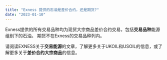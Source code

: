 ```yaml
---
title: "Exness 提供的石油是差价合约，还是期货?"
date: "2023-01-10"
---
```


<Ads></Ads> 

Exness提供的所有交易品种均为现货大宗商品差价合约交易，包括**交易品种**能源组别下的石油。 期货不在Exness的交易品种列内。

请阅读EXNESS关于**交易能源**的文章，了解更多关于UKOIL和USOIL的信息，或了解更多关于**差价合约大宗商品**的信息。
